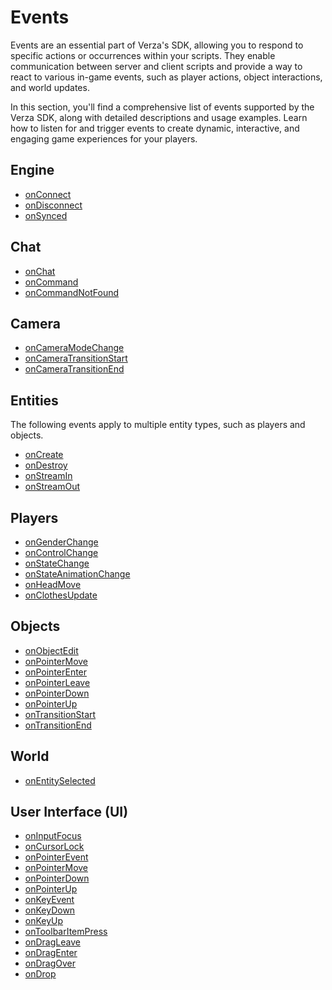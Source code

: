 
# Events

Events are an essential part of Verza's SDK, allowing you to respond to specific actions or occurrences within your scripts. They enable communication between server and client scripts and provide a way to react to various in-game events, such as player actions, object interactions, and world updates.

In this section, you'll find a comprehensive list of events supported by the Verza SDK, along with detailed descriptions and usage examples. Learn how to listen for and trigger events to create dynamic, interactive, and engaging game experiences for your players.

<DocCardList />

## Engine

- [onConnect](./engine/onConnect)
- [onDisconnect](./engine/onDisconnect)
- [onSynced](./engine/onSynced)

## Chat

- [onChat](./chat/onChat)
- [onCommand](./chat/onCommand)
- [onCommandNotFound](./chat/onCommandNotFound)

## Camera

- [onCameraModeChange](./camera/onCameraModeChange)
- [onCameraTransitionStart](./camera/onCameraTransitionStart)
- [onCameraTransitionEnd](./camera/onCameraTransitionEnd)

## Entities

The following events apply to multiple entity types, such as players and objects.

- [onCreate](./entities/onCreate)
- [onDestroy](./entities/onDestroy)
- [onStreamIn](./entities/onStreamIn)
- [onStreamOut](./entities/onStreamOut)

## Players

- [onGenderChange](./players/onGenderChange)
- [onControlChange](./players/onControlChange)
- [onStateChange](./players/onStateChange)
- [onStateAnimationChange](./players/onStateAnimationChange)
- [onHeadMove](./players/onHeadMove)
- [onClothesUpdate](./players/onClothesUpdate)

## Objects

- [onObjectEdit](./objects/onObjectEdit)
- [onPointerMove](./objects/onPointerMove)
- [onPointerEnter](./objects/onPointerEnter)
- [onPointerLeave](./objects/onPointerLeave)
- [onPointerDown](./objects/onPointerDown)
- [onPointerUp](./objects/onPointerUp)
- [onTransitionStart](./objects/onTransitionStart)
- [onTransitionEnd](./objects/onTransitionEnd)

## World

- [onEntitySelected](./world/onEntitySelected)

## User Interface (UI)

- [onInputFocus](./ui/onInputFocus)
- [onCursorLock](./ui/onCursorLock)
- [onPointerEvent](./ui/onPointerEvent)
- [onPointerMove](./ui/onPointerMove)
- [onPointerDown](./ui/onPointerDown)
- [onPointerUp](./ui/onPointerUp)
- [onKeyEvent](./ui/onKeyEvent)
- [onKeyDown](./ui/onKeyDown)
- [onKeyUp](./ui/onKeyUp)
- [onToolbarItemPress](./ui/onToolbarItemPress)
- [onDragLeave](./ui/onDragLeave)
- [onDragEnter](./ui/onDragEnter)
- [onDragOver](./ui/onDragOver)
- [onDrop](./ui/onDrop)
